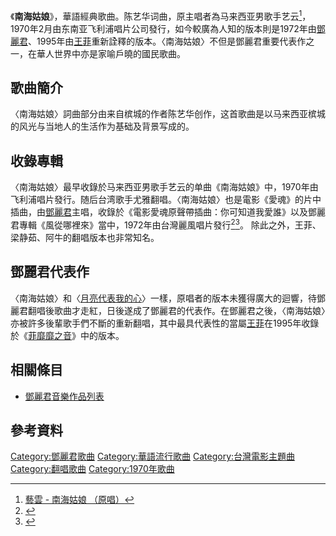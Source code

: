 {{Infobox Single 
| Name           = 南海姑娘
| Artist         = 艺云
| from Album     = 南海姑娘
| Released       = 1970年2月
| Length         = 3:05
| Label          = {{fact|飞利浦唱片|time=2020-08-15}}
| Writer         = {{fact|詞曲：陈艺华|time=2020-08-15}}
}}
《'''南海姑娘'''》，華語經典歌曲。陈艺华词曲，原主唱者為马来西亚男歌手艺云<ref>[https://www.youtube.com/watch?v=IUyFjCNfHwo 藝雲 - 南海姑娘 （原唱）]</ref>，1970年2月由东南亚飞利浦唱片公司發行，如今較廣為人知的版本則是1972年由[[鄧麗君|鄧麗君]]、1995年由[[王菲|王菲]]重新詮釋的版本。〈南海姑娘〉不但是鄧麗君重要代表作之一，在華人世界中亦是家喻戶曉的國民歌曲。

==歌曲簡介==
〈南海姑娘〉詞曲部分由来自槟城的作者陈艺华创作，这首歌曲是以马来西亚槟城的风光与当地人的生活作为基础及背景写成的。

==收錄專輯==
〈南海姑娘〉最早收錄於马来西亚男歌手艺云的单曲《南海姑娘》中，1970年由飞利浦唱片發行。随后台湾歌手尤雅翻唱。〈南海姑娘〉也是電影《愛魂》的片中插曲，由[[鄧麗君|鄧麗君]]主唱，收錄於《電影愛魂原聲帶插曲：你可知道我愛誰》以及鄧麗君專輯《風從哪裡來》當中，1972年由台灣麗風唱片發行<ref>{{Cite web |url=http://blog.udn.com/life989/26522771 |title=南海姑娘 |access-date=2015-11-05 |archive-date=2019-08-09 |archive-url=https://web.archive.org/web/20190809060416/http://blog.udn.com/life989/26522771 |dead-url=no }}</ref><ref>{{Cite web |url=http://www.teresa-teng.idv.tw/record_3.html |title=亞洲美聲-鄧麗君 |accessdate=2015-11-05 |archive-date=2016-03-25 |archive-url=https://web.archive.org/web/20160325025250/http://www.teresa-teng.idv.tw/record_3.html |dead-url=yes }}</ref>。
除此之外，王菲、梁静茹、阿牛的翻唱版本也非常知名。

==鄧麗君代表作==
〈南海姑娘〉和〈[[月亮代表我的心|月亮代表我的心]]〉一樣，原唱者的版本未獲得廣大的迴響，待鄧麗君翻唱後歌曲才走紅，日後遂成了鄧麗君的代表作。在鄧麗君之後，〈南海姑娘〉亦被許多後輩歌手們不斷的重新翻唱，其中最具代表性的當屬[[王菲|王菲]]在1995年收錄於《[[菲靡靡之音|菲靡靡之音]]》中的版本。

==相關條目==
*[[鄧麗君音樂作品列表|鄧麗君音樂作品列表]]

==參考資料==
{{reflist|2}}
[[Category:鄧麗君歌曲|Category:鄧麗君歌曲]]

[[Category:華語流行歌曲|Category:華語流行歌曲]]
[[Category:台灣電影主題曲|Category:台灣電影主題曲]]
[[Category:翻唱歌曲|Category:翻唱歌曲]]
[[Category:1970年歌曲|Category:1970年歌曲]]